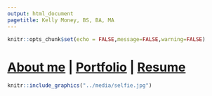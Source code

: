 ```yaml
---
output: html_document
pagetitle: Kelly Money, BS, BA, MA
---
```


```r
knitr::opts_chunk$set(echo = FALSE,message=FALSE,warning=FALSE)
```


# [**About me**](https://kelferdm.github.io/about-me) | [**Portfolio**](https://kelferdm.github.io/projects) | [**Resume**](https://kelferdm.github.io/resume/Resume_KM_2023.pdf){target="_blank"}

```r
knitr::include_graphics("../media/selfie.jpg")
```
